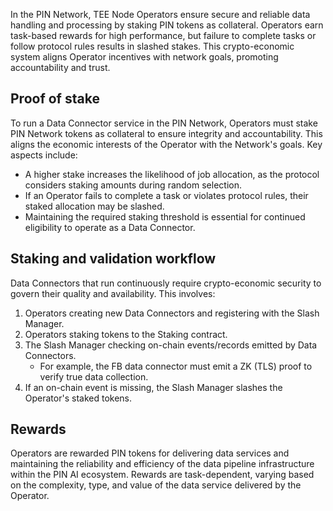 In the PIN Network, TEE Node Operators ensure secure and reliable data handling and processing by staking PIN tokens as collateral. Operators earn task-based rewards for high performance, but failure to complete tasks or follow protocol rules results in slashed stakes. This crypto-economic system aligns Operator incentives with network goals, promoting accountability and trust.

## Proof of stake

To run a Data Connector service in the PIN Network, Operators must stake PIN Network tokens as collateral to ensure integrity and accountability. This aligns the economic interests of the Operator with the Network's goals. Key aspects include:

- A higher stake increases the likelihood of job allocation, as the protocol considers staking amounts during random selection.
- If an Operator fails to complete a task or violates protocol rules, their staked allocation may be slashed.
- Maintaining the required staking threshold is essential for continued eligibility to operate as a Data Connector.

## Staking and validation workflow

Data Connectors that run continuously require crypto-economic security to govern their quality and availability. This involves:

1. Operators creating new Data Connectors and registering with the Slash Manager.
2. Operators staking tokens to the Staking contract.
3. The Slash Manager checking on-chain events/records emitted by Data Connectors.
    - For example, the FB data connector must emit a ZK (TLS) proof to verify true data collection.
4. If an on-chain event is missing, the Slash Manager slashes the Operator's staked tokens.

## Rewards

Operators are rewarded PIN tokens for delivering data services and maintaining the reliability and efficiency of the data pipeline infrastructure within the PIN AI ecosystem. Rewards are task-dependent, varying based on the complexity, type, and value of the data service delivered by the Operator.